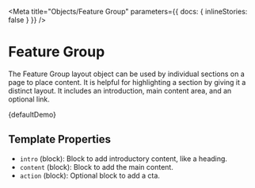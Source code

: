 
<Meta
  title="Objects/Feature Group"
  parameters={{ docs: { inlineStories: false } }}
/>

# Feature Group

The Feature Group layout object can be used by individual sections on a page to place content. It is helpful for highlighting a section by giving it a distinct layout. It includes an introduction, main content area, and an optional link.

<Canvas>
  <Story
    name="Default"
    height="300px"
    parameters={{
      docs: {
        source: {
          code: defaultDemoSource,
        },
      },
    }}
  >
    {defaultDemo}
  </Story>
</Canvas>

## Template Properties

- `intro` (block): Block to add introductory content, like a heading.
- `content` (block): Block to add the main content.
- `action` (block): Optional block to add a cta.
